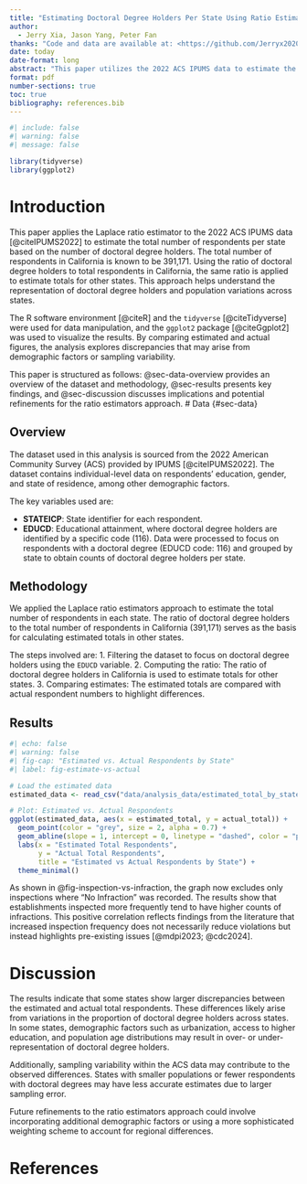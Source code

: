 ```yaml
---
title: "Estimating Doctoral Degree Holders Per State Using Ratio Estimators (2022 ACS Data)"
author: 
  - Jerry Xia, Jason Yang, Peter Fan
thanks: "Code and data are available at: <https://github.com/Jerryx2020/estimating_doctorates_per_state>"
date: today
date-format: long
abstract: "This paper utilizes the 2022 ACS IPUMS data to estimate the total number of respondents in each state based on the ratio of doctoral degree holders. Using California as a benchmark with 391,171 total respondents, we apply the Laplace ratio estimators approach to infer state-level totals and compare these estimates with the actual respondent numbers. The differences in estimates suggest possible variations in sample representation and other demographic factors."
format: pdf
number-sections: true
toc: true
bibliography: references.bib
---
```


```r
#| include: false
#| warning: false
#| message: false

library(tidyverse)
library(ggplot2) 
```

# Introduction

This paper applies the Laplace ratio estimator to the 2022 ACS IPUMS data [@citeIPUMS2022] to estimate the total number of respondents per state based on the number of doctoral degree holders. The total number of respondents in California is known to be 391,171. Using the ratio of doctoral degree holders to total respondents in California, the same ratio is applied to estimate totals for other states. This approach helps understand the representation of doctoral degree holders and population variations across states.

The R software environment [@citeR] and the `tidyverse` [@citeTidyverse] were used for data manipulation, and the `ggplot2` package [@citeGgplot2] was used to visualize the results. By comparing estimated and actual figures, the analysis explores discrepancies that may arise from demographic factors or sampling variability.

This paper is structured as follows: @sec-data-overview provides an overview of the dataset and methodology, @sec-results presents key findings, and @sec-discussion discusses implications and potential refinements for the ratio estimators approach.
# Data {#sec-data}

## Overview {#sec-data-overview}

The dataset used in this analysis is sourced from the 2022 American Community Survey (ACS) provided by IPUMS [@citeIPUMS2022]. The dataset contains individual-level data on respondents' education, gender, and state of residence, among other demographic factors.

The key variables used are:

- **STATEICP**: State identifier for each respondent.
- **EDUCD**: Educational attainment, where doctoral degree holders are identified by a specific code (116).
Data were processed to focus on respondents with a doctoral degree (EDUCD code: 116) and grouped by state to obtain counts of doctoral degree holders per state.

## Methodology {#sec-methodology}
We applied the Laplace ratio estimators approach to estimate the total number of respondents in each state. The ratio of doctoral degree holders to the total number of respondents in California (391,171) serves as the basis for calculating estimated totals in other states.

The steps involved are:
1. Filtering the dataset to focus on doctoral degree holders using the `EDUCD` variable.
2. Computing the ratio: The ratio of doctoral degree holders in California is used to estimate totals for other states.
3. Comparing estimates: The estimated totals are compared with actual respondent numbers to highlight differences.

\newpage

## Results {#sec-data-results}
```r
#| echo: false
#| warning: false
#| fig-cap: "Estimated vs. Actual Respondents by State"
#| label: fig-estimate-vs-actual

# Load the estimated data
estimated_data <- read_csv("data/analysis_data/estimated_total_by_state.csv")

# Plot: Estimated vs. Actual Respondents
ggplot(estimated_data, aes(x = estimated_total, y = actual_total)) +
  geom_point(color = "grey", size = 2, alpha = 0.7) +
  geom_abline(slope = 1, intercept = 0, linetype = "dashed", color = "purple") +
  labs(x = "Estimated Total Respondents",
       y = "Actual Total Respondents",
       title = "Estimated vs Actual Respondents by State") +
  theme_minimal()
```

As shown in @fig-inspection-vs-infraction, the graph now excludes only inspections where "No Infraction" was recorded. The results show that establishments inspected more frequently tend to have higher counts of infractions. This positive correlation reflects findings from the literature that increased inspection frequency does not necessarily reduce violations but instead highlights pre-existing issues [@mdpi2023; @cdc2024]. 

\newpage

# Discussion {#sec-discussion}

The results indicate that some states show larger discrepancies between the estimated and actual total respondents. These differences likely arise from variations in the proportion of doctoral degree holders across states. In some states, demographic factors such as urbanization, access to higher education, and population age distributions may result in over- or under-representation of doctoral degree holders.

Additionally, sampling variability within the ACS data may contribute to the observed differences. States with smaller populations or fewer respondents with doctoral degrees may have less accurate estimates due to larger sampling error.

Future refinements to the ratio estimators approach could involve incorporating additional demographic factors or using a more sophisticated weighting scheme to account for regional differences.

\newpage

# References {#sec-references}
